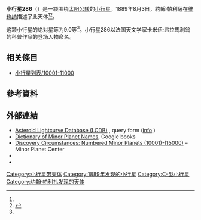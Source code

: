 {{Infobox planet
 | minorplanet     = yes
 | name            = 286 Iclea
 | background      = #D6D6D6
 | image = 
 | image_size      = 
 | caption         =
 | discovery_ref   =  <ref name="MPC-object" />
 | discoverer      = [[約翰·帕利薩|約翰·帕利薩]]
 | discovery_site  = [[维也纳|维也纳]]
 | discovered      = 1889年8月3日
 | mpc_name        = 286 Iclea
 | alt_names       = 286 Iclea
 | pronounced      = 
 | named_after     = <ref name="MPC-object" />
 | mp_category     = [[主帶小行星|主帶小行星]] <ref name="MPC-object" /><ref name="jpldata" />
 | orbit_ref       = <ref name="a">[http://ssd.jpl.nasa.gov/sbdb.cgi?sstr=286 286] {{Wayback|url=http://ssd.jpl.nasa.gov/sbdb.cgi?sstr=286 |date=20200803084011 }}，小行星數據庫瀏覽器（JPL Small-Body Database Browser）－[[美国国家航空航天局|美国国家航空航天局]]喷气推进实验室</ref>
 | epoch           = 2018-03-23.0（[[儒略日|JD]] 2458200.5）
 | uncertainty     = 0
 | observation_arc = 
 | aphelion = {{convert|3.286|AU|km|3|abbr=on|lk=out}}
 | perihelion      = {{convert|3.1016920|AU|km|3|abbr=on}}
 | semimajor       = 3.1936008
 | eccentricity    = 0.0287791
 | period          = 5.71[[儒略年|yr]]
 | mean_anomaly    = 153.93524[[度|°]]
 | mean_motion     = {{Deg2DMS|0.17269630|sup=ms}} / day
 | inclination     = 17.90240
 | asc_node        = 149.10821°
 | arg_peri        = 212.53528
 | mean_diameter   = 
 | rotation        = 
 | albedo          =
 | spectral_type   =
 | abs_magnitude   = 9.0<ref name="jpldata" />
}}
'''小行星286'''（{{lang-en|286 Iclea}}）是一颗围绕[[太阳|太阳]][[公转|公转]]的[[小行星|小行星]]。1889年8月3日，約翰·帕利薩在[[维也纳|维也纳]]描述了此天体<ref name="a" /><ref>{{cite news|title=小行星列表|url=http://cfa-www.harvard.edu/iau/lists/NumberedMPs.txt|accessdate=2018-10-19|newspaper=哈佛大学|archive-date=2008-05-17|archive-url=https://web.archive.org/web/20080517010638/http://cfa-www.harvard.edu/iau/lists/NumberedMPs.txt|dead-url=no}}</ref>。

这颗小行星的[[绝对星等|绝对星等]]为9.0等<ref name="a" />。小行星286以[[法国|法国]]天文学家[[卡米伊·弗拉馬利翁|卡米伊·弗拉馬利翁]]的科普作品的登场人物命名。

== 相关條目 ==
*[[小行星列表/10001-11000|小行星列表/10001-11000]]

== 參考資料 ==
{{reflist|refs=

<ref name="jpldata">{{cite web
 |type         = 2018-01-26 last obs.
 |title        = JPL Small-Body Database Browser:286 Iclea-286 Iclea
 |url          = https://ssd.jpl.nasa.gov/sbdb.cgi?sstr=286
 |publisher    = [[Jet_Propulsion_Laboratory|Jet Propulsion Laboratory]]
 |accessdate   = 28 March 2018
 |archive-date = 2020-08-03
 |archive-url  = https://web.archive.org/web/20200803084011/https://ssd.jpl.nasa.gov/sbdb.cgi?sstr=286
 |dead-url     = no
}}</ref>

<ref name="MPC-object">{{cite web
  |title      = 286 Iclea
  |work      = Minor Planet Center
  |url      = https://www.minorplanetcenter.net/db_search/show_object?object_id=286
  |accessdate      = 28 March 2018
  |archive-date      = 2016-03-04
  |archive-url      = https://web.archive.org/web/20160304115643/http://minorplanetcenter.net/db_search/show_object?object_id=286
  |dead-url      = no
  }}</ref>

}}

==  外部連結 ==
* [http://www.minorplanet.info/PHP/lcdbsummaryquery.php Asteroid Lightcurve Database (LCDB)] {{Wayback|url=http://www.minorplanet.info/PHP/lcdbsummaryquery.php |date=20171210173955 }}, query form ([http://www.minorplanet.info/lightcurvedatabase.html info] {{Wayback|url=http://www.minorplanet.info/lightcurvedatabase.html |date=20171216050541 }})
* [https://books.google.com/books?id=aeAg1X7afOoC&pg Dictionary of Minor Planet Names], Google books
* [http://www.minorplanetcenter.net/iau/lists/NumberedMPs010001.html Discovery Circumstances: Numbered Minor Planets (10001)-(15000)] {{Wayback|url=http://www.minorplanetcenter.net/iau/lists/NumberedMPs010001.html |date=20180612162317 }} – Minor Planet Center
* {{AstDys|286}}
* {{JPL small body}}

{{Minor Planet Number|[[小行星285|小行星285]]|[[小行星287|小行星287]]}}
{{小天体}}

[[Category:小行星带天体|Category:小行星带天体]]
[[Category:1889年发现的小行星|Category:1889年发现的小行星]]
[[Category:C-型小行星|Category:C-型小行星]]
[[Category:约翰·帕利扎发现的天体|Category:约翰·帕利扎发现的天体]]